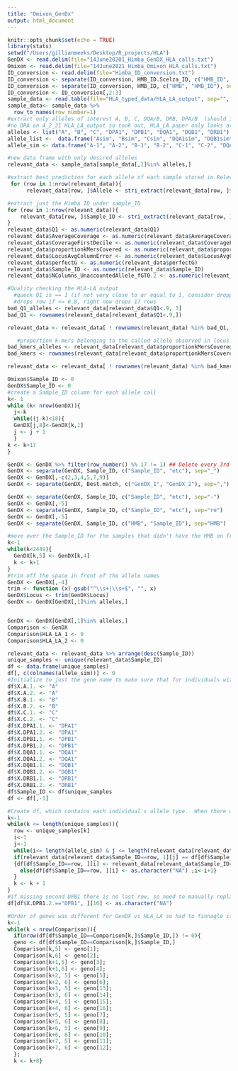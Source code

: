 ```yaml
---
title: "Omixon_GenDx"
output: html_document
---
```


```r
knitr::opts_chunk$set(echo = TRUE)
library(stats)
setwd("/Users/gillianmeeks/Desktop/R_projects/HLA")
GenDX <- read.delim(file="14June20201_Himba_GenDX_HLA_calls.txt")
Omixon <- read.delim(file="14June2021_Himba_Omixon_HLA_calls.txt")
ID_conversion <- read.delim(file="Himba_ID_conversion.txt")
ID_conversion <- separate(ID_conversion, HMB_ID.Scelza_ID, c("HMB_ID", "Scelza_ID"), sep=" ")
ID_conversion <- separate(ID_conversion, HMB_ID, c("HMB", "HMB_ID"), sep="HMB")
ID_conversion <- ID_conversion[,2:3]
sample_data <- read.table(file="HLA_typed_data/HLA_LA_output", sep="", row.names=NULL)
sample_data<- sample_data %>%
  row_to_names(row_number=1)
#extract only alleles of interest A, B, C, DQA/B, DRB, DPA/B  (should I look at DRB3/4 copies?) 
#no DRA on 4_2_21 HLA_LA_output so took out, HLA_LA paper only looks at A, B, C, DQA1, DQB1, DRB1
alleles <- list("A", "B", "C", "DPA1", "DPB1", "DQA1", "DQB1", "DRB1")
allele_list <-  data.frame("Asim", "Bsim", "Csim", "DQA1sim", "DQB1sim", "DRB1sim", "DPA1sim", "DPB1sim")
allele_sim <- data.frame("A-1", "A-2", "B-1", "B-2", "C-1", "C-2", "DQA1-1", "DQA1-2", "DQB1-1", "DQB1-2", "DRB1-1", "DRB1-2", "DPA1-1", "DPA1-2", "DPB1-1", "DPB1-2")

#new data frame with only desired alleles 
relevant_data <- sample_data[sample_data[,1]%in% alleles,]

#extract best prediction for each allele of each sample stored in Relevant data
 for (row in 1:nrow(relevant_data)){ 
      relevant_data[row, ]$Allele <- stri_extract(relevant_data[row, ]$Allele, regex = '[^;]*' )}

#extract just the Himba ID under sample_ID
for (row in 1:nrow(relevant_data)){
    relevant_data[row, ]$Sample_ID <- stri_extract(relevant_data[row, ]$Sample_ID, regex = '[^_]*')
}
relevant_data$Q1 <- as.numeric(relevant_data$Q1)
relevant_data$AverageCoverage <- as.numeric(relevant_data$AverageCoverage)
relevant_data$CoverageFirstDecile <- as.numeric(relevant_data$CoverageFirstDecile)
relevant_data$proportionkMersCovered <- as.numeric(relevant_data$proportionkMersCovered)
relevant_data$LocusAvgColumnError <- as.numeric(relevant_data$LocusAvgColumnError)
relevant_data$perfectG <- as.numeric(relevant_data$perfectG)
relevant_data$Sample_ID <- as.numeric(relevant_data$Sample_ID)
relevant_data$NColumns_UnaccountedAllele_fGT0.2 <- as.numeric(relevant_data$NColumns_UnaccountedAllele_fGT0.2)

#Quality checking the HLA-LA output
  #queck Q1 is == 1 (if not very close to or equal to 1, consider dropping)
  #drops row if <= 0.8, right now drops 17 rows
bad_Q1_alleles <- relevant_data[relevant_data$Q1<.9, 3]
bad_Q1 <- rownames(relevant_data[relevant_data$Q1<.9,])

relevant_data <- relevant_data[ ! rownames(relevant_data) %in% bad_Q1, ]

   #proportion k-mers belonging to the called allele observed in locus input data (should == 1 for high quality Illumina sequencing), dropped 102 != 1
bad_kmers_alleles <- relevant_data[relevant_data$proportionkMersCovered<1 | relevant_data$proportionkMersCovered>1,3]
bad_kmers <- rownames(relevant_data[relevant_data$proportionkMersCovered<1 | relevant_data$proportionkMersCovered>1,])

relevant_data <- relevant_data[ ! rownames(relevant_data) %in% bad_kmers, ]

```
```r
Omixon$Sample_ID <- 0
GenDX$Sample_ID <- 0
#create a Sample_ID column for each allele call
k<- 1
while (k< nrow(GenDX)){
  j<-k
  while((j-k)<18){
  GenDX[j,8]<-GenDX[k,1]
  j <- j + 1
  }
k <- k+17
}


```
```r
GenDX <- GenDX %>% filter(row_number() %% 17 != 1) ## Delete every 3rd row starting from 1
GenDX <- separate(GenDX, Sample_ID, c("Sample_ID", "etc"), sep="_")
GenDX <- GenDX[,-c(2,3,4,5,7,9)]
GenDX <- separate(GenDX, Best.match, c("GenDX_1", "GenDX_2"), sep=",")

GenDX <- separate(GenDX, Sample_ID, c("Sample_ID", "etc"), sep="-")
GenDX <- GenDX[,-5]
GenDX <- separate(GenDX, Sample_ID, c("Sample_ID", "etc"), sep="re")
GenDX <- GenDX[,-5]
GenDX <- separate(GenDX, Sample_ID, c("HMB", "Sample_ID"), sep="HMB")

#move over the Sample_ID for the samples that didn't have the HMB on front
k<-1
while(k<2449){
  GenDX[k,5] <- GenDX[k,4]
  k <- k+1
}
#trim off the space in front of the allele names
GenDX <- GenDX[,-4]
trim <- function (x) gsub("^\\s+|\\s+$", "", x)
GenDX$Locus <- trim(GenDX$Locus)
GenDX <- GenDX[GenDX[,1]%in% alleles,]



```
```r
GenDX <- GenDX[GenDX[,1]%in% alleles,]
Comparison <- GenDX
Comparison$HLA_LA_1 <- 0
Comparison$HLA_LA_2 <- 0

relevant_data <- relevant_data %>% arrange(desc(Sample_ID))
unique_samples <- unique(relevant_data$Sample_ID)
df <- data.frame(unique_samples)
df[, c(colnames(allele_sim))] <- 0
#Initialize to just the gene name to make sure that for individuals with fewer alleles because some had insufficient quality, just the gene name is there
df$X.A.1. <- "A"
df$X.A.2. <- "A"
df$X.B.1. <- "B"
df$X.B.2. <- "B"
df$X.C.1. <- "C"
df$X.C.2. <- "C"
df$X.DPA1.1. <- "DPA1"
df$X.DPA1.2. <- "DPA1"
df$X.DPB1.1. <- "DPB1"
df$X.DPB1.2. <- "DPB1"
df$X.DQA1.1. <- "DQA1"
df$X.DQA1.2. <- "DQA1"
df$X.DQB1.1. <- "DQB1"
df$X.DQB1.2. <- "DQB1"
df$X.DRB1.1. <- "DRB1"
df$X.DRB1.2. <- "DRB1"
df$Sample_ID <- df$unique_samples
df <- df[,-1]

#Create df, which contains each individual's allele type.  When there were alleles that were removed because of QC, the gene name is the placeholder.  Later could put in the else clause to change placeholder to NA if need be.
k<-1
while(k <= length(unique_samples)){
  row <- unique_samples[k]
  i<-1
  j<-1
  while(i<= length(allele_sim) & j <= length(relevant_data[relevant_data$Sample_ID==row, 3])){
  if(relevant_data[relevant_data$Sample_ID==row, 1][j] == df[df$Sample_ID==row, ][i])
  {df[df$Sample_ID==row, ][i] <- relevant_data[relevant_data$Sample_ID==row, 3][j]; i <- i + 1; j <-j + 1}
    else{df[df$Sample_ID==row, ][i] <- as.character("NA") ;i<-i+1}
  }
  k <- k + 1
}
#if missing second DPB1 there is no last row, so need to manually replace
df[df$X.DPB1.2.=="DPB1", ][16] <- as.character("NA")
```


```r
#Order of genes was different for GenDX vs HLA_LA so had to finnagle it
k<-1
while(k < nrow(Comparison)){
  if(nrow(df[df$Sample_ID==Comparison[k,]$Sample_ID,]) != 0){
  geno <- df[df$Sample_ID==Comparison[k,]$Sample_ID,]
  Comparison[k,5] <- geno[1];
  Comparison[k,6] <- geno[2];
  Comparison[k+1,5] <- geno[3];
  Comparison[k+1,6] <- geno[4];
  Comparison[k+2, 5] <- geno[5];
  Comparison[k+2, 6] <- geno[6];
  Comparison[k+3, 5] <- geno[13];
  Comparison[k+3, 6] <- geno[14];
  Comparison[k+4, 5] <- geno[15];
  Comparison[k+4, 6] <- geno[16];
  Comparison[k+5, 5] <- geno[7];
  Comparison[k+5, 6] <- geno[8];
  Comparison[k+6, 5] <- geno[9];
  Comparison[k+6, 6] <- geno[10];
  Comparison[k+7, 5] <- geno[11];
  Comparison[k+7, 6] <- geno[12];
  };
  k <- k+8}

```

